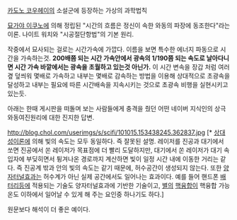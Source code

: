 [[카도노 코우헤이]]의 소설군에 등장하는 가상의 과학법칙

[[묘가야 이쿠노]]에 의해 정립된 "시간의 흐름은 정신이 속한 와동의 파장에 동조한다"라는 이론. 나이트 워치와 "시공절단항법"의 기본 원리.

작중에서 묘사되는 걸로는 시간가속에 가깝다. 이름을 보면 특수한 에너지 파동으로 시간을 가속하는것. '''200배쯤 되는 시간 가속안에서 광속의 1/190쯤 되는 속도로 날아다니면 시간 가속 바깥에서는 광속을 초월하고 있는것 아닌가.''' 이 시간 변속을 장갑 처럼 여러곂 덮씌워 몇배로 가속하고 내부는 몇배로 감속하는 방법을 이용해 상대적으로 초광속을 달성하고 내부는 필요에 따른 시간배속을 지속시키는 것으로 초광속 비행을 실현시키고있는듯.

아래는 한때 게시판을 떠돌며 보는 사람들에게 충격을 줬던 어떤 네이버 지식인의 상극와동여진원리에 대한 진지한 답변.
 
http://blog.chol.com/userimgs/s/scifi/101015.153438245.362837.jpg
[* [[상대성이론]]에 의해 빛의 속도는 모두 동일하다. 즉 잘못된 설명. 레이저를 진공과 대기에서 쏘면 진공에서 쏜 레이저가 목표점에 더 빨리 도달하지만, 대기에서 쏜 레이저가 대기 속 입자에 부딪히면서 튕겨나온 경로까지 계산하면 빛이 일정 시간 내에 이동한 거리는 같다. 즉 진공계 밖과 안의 빛의 속도는 같기 때문에, 허수공간이 생성되지 않는다. 또한 [[양자터널효과]]는 허수계가 아닌 실제 공간에서도 일어나는 효과이다. 예를 들어 핸드폰 [[배터리]]등에 적용되는 기술도 양자터널효과에 기반한 기술이고, [[별]]의 [[핵융합]]이 핵융합 가능 온도 이하에서 일어날 수 있게 해 주는 요인중 하나기도 하다.]


원문보다 해석이 더 좋은 예이다.
